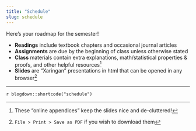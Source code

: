 ```yaml
---
title: "Schedule"
slug: schedule
---
```


Here's your roadmap for the semester!

- <i class="fas fa-book-reader"></i> **Readings** include textbook chapters and occasional journal articles
- <i class="fas fa-laptop-code"></i> **Assignments** are due by the beginning of class unless otherwise stated
- <i class="fas fa-info-circle"></i> **Class** materials contain extra explanations, math/statistical properties & proofs, and other helpful resources^[These "online appendices" keep the slides nice and de-cluttered!]
- <i class="fas fa-chalkboard-teacher"></i> **Slides** are "Xaringan" presentations in html that can be opened in any browser^[`File > Print > Save as PDF` if you wish to download them]

---

`r blogdown::shortcode("schedule")`

